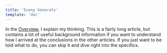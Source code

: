 ```yaml
---
title: 'Evony Generals'
template: 'doc'
---
```

In the [Overview][], I explain my thinking.  This is a fairly long article, but
contains a lot of useful background information if you want to understand how I
arrived at the conclusions in the other articles. If you just want to be told
what to do, you can skip it and dive right into the specifics.

[Overview]: <generals/overview>

